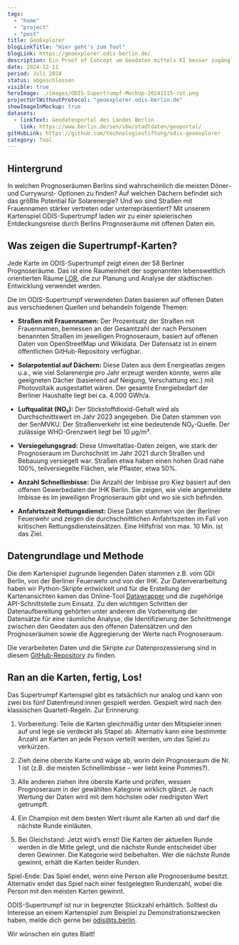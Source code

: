 ```yaml
---
tags:
  - "home"
  - "project"
  - "post"
title: GeoExplorer
blogLinkTitle: "Hier geht's zum Tool"
blogLink: https://geoexplorer.odis-berlin.de/
description: Ein Proof of Concept um Geodaten mittels KI besser zugänglich zu machen
date: 2024-12-11
period: Juli 2024
status: abgeschlossen
visible: true
heroImage: ./images/ODIS-Supertrumpf-MockUp-20241115-rot.png
projectUrlWithoutProtocol: "geoexplorer.odis-berlin.de"
showImageInMockup: true
datasets:
  - linkText: Geodatenportal des Landes Berlin
    link: https://www.berlin.de/sen/sbw/stadtdaten/geoportal/
gitHubLink: https://github.com/technologiestiftung/odis-geoexplorer
category: Tool
---
```



## Hintergrund

In welchen Prognoseräumen Berlins sind wahrscheinlich die meisten Döner- und Currywurst- Optionen zu finden? Auf welchen Dächern befindet sich das größte Potential für Solarenergie? Und wo sind Straßen mit Frauennamen stärker vertreten oder unterrepräsentiert? Mit unserem Kartenspiel ODIS-Supertrumpf laden wir zu einer spielerischen Entdeckungsreise durch Berlins Prognoseräume mit offenen Daten ein.  


## Was zeigen die Supertrumpf-Karten?

Jede Karte im ODIS-Supertrumpf zeigt einen der 58 Berliner Prognoseräume. Das ist eine Raumeinheit der sogenannten lebensweltlich orientierten Räume [LOR](https://www.berlin.de/sen/sbw/stadtdaten/stadtwissen/sozialraumorientierte-planungsgrundlagen/lebensweltlich-orientierte-raeume/), die zur Planung und Analyse der städtischen Entwicklung verwendet werden. 

Die im ODIS-Supertrumpf verwendeten Daten basieren auf offenen Daten aus verschiedenen Quellen und behandeln folgende Themen:

- **Straßen mit Frauennamen:** Der Prozentsatz der Straßen mit Frauennamen, bemessen an der Gesamtzahl der nach Personen benannten Straßen im jeweiligen Prognoseraum, basiert auf offenen Daten von OpenStreetMap und Wikidata. Der Datensatz ist in einem öffentlichen GitHub-Repository verfügbar. 

- **Solarpotential auf Dächern:** Diese Daten aus dem Energieatlas zeigen u.a., wie viel Solarenergie pro Jahr erzeugt werden könnte, wenn alle geeigneten Dächer (basierend auf Neigung, Verschattung etc.) mit Photovoltaik ausgestattet wären. Der gesamte Energiebedarf der Berliner Haushalte liegt bei ca. 4.000 GWh/a.

- **Luftqualität (NO₂):** Der Stickstoffdioxid-Gehalt wird als Durchschnittswert im Jahr 2023 angegeben. Die Daten stammen von der SenMVKU. Der Straßenverkehr ist eine bedeutende NO₂-Quelle. Der zulässige WHO-Grenzwert liegt bei 10 μg/m³.

- **Versiegelungsgrad:** Diese Umweltatlas-Daten zeigen, wie stark der Prognoseraum im Durchschnitt im Jahr 2021 durch Straßen und Bebauung versiegelt war. Straßen etwa haben einen hohen Grad nahe 100%, teilversiegelte Flächen, wie Pflaster, etwa 50%.

- **Anzahl Schnellimbisse:** Die Anzahl der Imbisse pro Kiez basiert auf den offenen Gewerbedaten der IHK Berlin. Sie zeigen, wie viele angemeldete Imbisse es im jeweiligen Prognoseraum gibt und wo sie sich befinden.

- **Anfahrtszeit Rettungsdienst:** Diese Daten stammen von der Berliner Feuerwehr und zeigen die durchschnittlichen Anfahrtszeiten im Fall von kritischen Rettungsdiensteinsätzen. Eine Hilfsfrist von max. 10 Min. ist das Ziel.


## Datengrundlage und Methode

Die dem Kartenspiel zugrunde liegenden Daten stammen z.B. vom GDI Berlin, von der Berliner Feuerwehr und von der IHK. Zur Datenverarbeitung haben wir Python-Skripte entwickelt und für die Erstellung der Kartenansichten kamen das Online-Tool [Datawrapper](https://www.datawrapper.de/) und die zugehörige API-Schnittstelle zum Einsatz.
Zu den wichtigen Schritten der Datenaufbereitung gehörten unter anderem die Vorbereitung der Datensätze für eine räumliche Analyse, die Identifizierung der Schnittmenge zwischen den Geodaten aus den offenen Datensätzen und den Prognoseräumen sowie die Aggregierung der Werte nach Prognoseraum.  

Die verarbeiteten Daten und die Skripte zur Datenprozessierung sind in diesem [GitHub-Repository](https://github.com/technologiestiftung/odis-cardgame) zu finden.

## Ran an die Karten, fertig, Los!

Das Supertrumpf Kartenspiel gibt es tatsächlich nur analog und kann von zwei bis fünf Datenfreund:innen gespielt werden. Gespielt wird nach den klassischen Quartett-Regeln. Zur Erinnerung:

1. Vorbereitung: Teile die Karten gleichmäßig unter den Mitspieler:innen auf und lege sie verdeckt als Stapel ab. Alternativ kann eine bestimmte Anzahl an Karten an jede Person verteilt werden, um das Spiel zu verkürzen.

2. Zieh deine oberste Karte und wäge ab, worin dein Prognoseraum die Nr. 1 ist (z.B. die meisten Schnellimbisse – wer liebt keine Pommes?).

3. Alle anderen ziehen ihre oberste Karte und prüfen, wessen Prognoseraum in der gewählten Kategorie wirklich glänzt. Je nach Wertung der Daten wird mit dem höchsten oder niedrigsten Wert getrumpft.

4. Ein Champion mit dem besten Wert räumt alle Karten ab und darf die nächste Runde einläuten.

5. Bei Gleichstand: Jetzt wirdʼs ernst! Die Karten der aktuellen Runde werden in die Mitte gelegt, und die nächste Runde entscheidet über deren Gewinner. Die Kategorie wird beibehalten. Wer die nächste Runde gewinnt, erhält die Karten beider Runden.

Spiel-Ende: Das Spiel endet, wenn eine Person alle Prognoseräume besitzt. 
Alternativ endet das Spiel nach einer festgelegten Rundenzahl, wobei die Person mit den meisten Karten gewinnt.

ODIS-Supertrumpf ist nur in begrenzter Stückzahl erhältlich. Solltest du Interesse an einem Kartenspiel zum Beispiel zu Demonstrationszwecken haben, melde dich gerne bei odis@ts.berlin.

Wir wünschen ein gutes Blatt!

